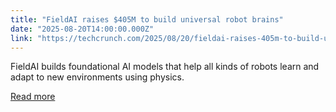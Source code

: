 ```yaml
---
title: "FieldAI raises $405M to build universal robot brains"
date: "2025-08-20T14:00:00.000Z"
link: "https://techcrunch.com/2025/08/20/fieldai-raises-405m-to-build-universal-robot-brains/"
---
```


FieldAI builds foundational AI models that help all kinds of robots learn and adapt to new environments using physics. 

[Read more](https://techcrunch.com/2025/08/20/fieldai-raises-405m-to-build-universal-robot-brains/)
